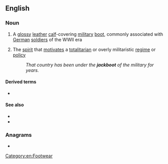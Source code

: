 ==English==
{{wikipedia}}

===Noun===
{{en-noun}}

# A [[glossy]] [[leather]] [[calf]]-covering [[military]] [[boot]], commonly associated with [[German]] [[soldier]]s of the WWII era
# {{lb|en|informal}} The [[spirit]] that [[motivate]]s a [[totalitarian]] or overly militaristic [[regime]] or [[policy]]
#: ''That country has been under the '''jackboot''' of the military for years.''

====Derived terms====
* {{l|en|jackbooted}}

====See also====
* {{l|en|Hessian boot}}
* {{l|en|cowboy boot}}

===Anagrams===
* {{anagrams|en|bootjack}}

[[Category:en:Footwear]]